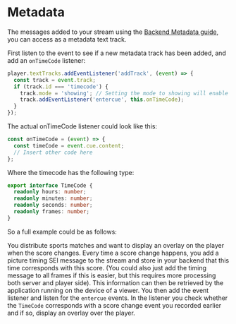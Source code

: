 # Metadata

The messages added to your stream using the [Backend Metadata guide](/theolive/), you can access
as a metadata text track.

First listen to the event to see if a new metadata track has been added, and add an `onTimeCode` listener:

```javascript
player.textTracks.addEventListener('addTrack', (event) => {
  const track = event.track;
  if (track.id === 'timecode') {
    track.mode = 'showing'; // Setting the mode to showing will enable the entercue events
    track.addEventListener('entercue', this.onTimeCode);
  }
});
```

The actual onTimeCode listener could look like this:

```javascript
const onTimeCode = (event) => {
  const timeCode = event.cue.content;
  // Insert other code here
};
```

Where the timecode has the following type:

```typescript
export interface TimeCode {
  readonly hours: number;
  readonly minutes: number;
  readonly seconds: number;
  readonly frames: number;
}
```

So a full example could be as follows:

You distribute sports matches and want to display an overlay on the player when the score changes. Every time a score change happens, you add a picture timing SEI message to the stream and store in your backend that this time corresponds with this score. (You could also just add the timing message to all frames if this is easier, but this requires more processing both server and player side). This information can then be retrieved by the application running on the device of a viewer. You then add the event listener and listen for the `entercue` events. In the listener you check whether the `TimeCode` corresponds with a score change event you recorded earlier and if so, display an overlay over the player.
